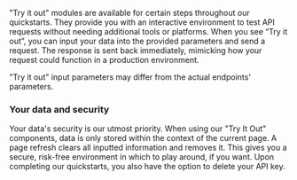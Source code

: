 "Try it out" modules are available for certain steps throughout our quickstarts.
They provide you with an interactive environment to test API requests without
needing additional tools or platforms. When you see “Try it out”, you can input
your data into the provided parameters and send a request. The response is sent
back immediately, mimicking how your request could function in a production
environment.

<Note>
  "Try it out" input parameters may differ from the actual endpoints'
  parameters.
</Note>

### Your data and security

Your data's security is our utmost priority. When using our "Try It Out"
components, data is only stored within the context of the current page. A page
refresh clears all inputted information and removes it. This gives you a secure,
risk-free environment in which to play around, if you want. Upon completing our
quickstarts, you also have the option to delete your API key.
